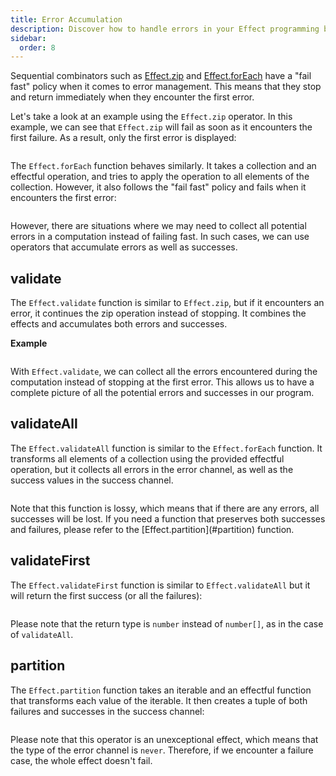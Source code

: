 ```yaml
---
title: Error Accumulation
description: Discover how to handle errors in your Effect programming by exploring sequential combinators, such as `Effect.zip` and `Effect.forEach`. Learn about the "fail fast" policy and explore alternative approaches for error accumulation using functions like `Effect.validate`, `Effect.validateAll`, `Effect.validateFirst`, and `Effect.partition`.
sidebar:
  order: 8
---
```



Sequential combinators such as [Effect.zip](/getting-started/control-flow#zip) and [Effect.forEach](/getting-started/control-flow#foreach) have a "fail fast" policy when it comes to error management. This means that they stop and return immediately when they encounter the first error.

Let's take a look at an example using the `Effect.zip` operator. In this example, we can see that `Effect.zip` will fail as soon as it encounters the first failure. As a result, only the first error is displayed:

```ts file=<rootDir>/error-accumulation/zip.ts

```

The `Effect.forEach` function behaves similarly. It takes a collection and an effectful operation, and tries to apply the operation to all elements of the collection. However, it also follows the "fail fast" policy and fails when it encounters the first error:

```ts file=<rootDir>/error-accumulation/forEach.ts

```

However, there are situations where we may need to collect all potential errors in a computation instead of failing fast. In such cases, we can use operators that accumulate errors as well as successes.

## validate

The `Effect.validate` function is similar to `Effect.zip`, but if it encounters an error, it continues the zip operation instead of stopping. It combines the effects and accumulates both errors and successes.

**Example**

```ts file=<rootDir>/error-accumulation/validate.ts

```

With `Effect.validate`, we can collect all the errors encountered during the computation instead of stopping at the first error. This allows us to have a complete picture of all the potential errors and successes in our program.

## validateAll

The `Effect.validateAll` function is similar to the `Effect.forEach` function. It transforms all elements of a collection using the provided effectful operation, but it collects all errors in the error channel, as well as the success values in the success channel.

```ts file=<rootDir>/error-accumulation/validateAll.ts

```

<Aside type="caution">
  Note that this function is lossy, which means that if there are any
  errors, all successes will be lost. If you need a function that preserves
  both successes and failures, please refer to the
  [Effect.partition](#partition) function.
</Aside>

## validateFirst

The `Effect.validateFirst` function is similar to `Effect.validateAll` but it will return the first success (or all the failures):

```ts file=<rootDir>/error-accumulation/validateFirst.ts

```

Please note that the return type is `number` instead of `number[]`, as in the case of `validateAll`.

## partition

The `Effect.partition` function takes an iterable and an effectful function that transforms each value of the iterable. It then creates a tuple of both failures and successes in the success channel:

```ts file=<rootDir>/error-accumulation/partition.ts

```

Please note that this operator is an unexceptional effect, which means that the type of the error channel is `never`. Therefore, if we encounter a failure case, the whole effect doesn't fail.
